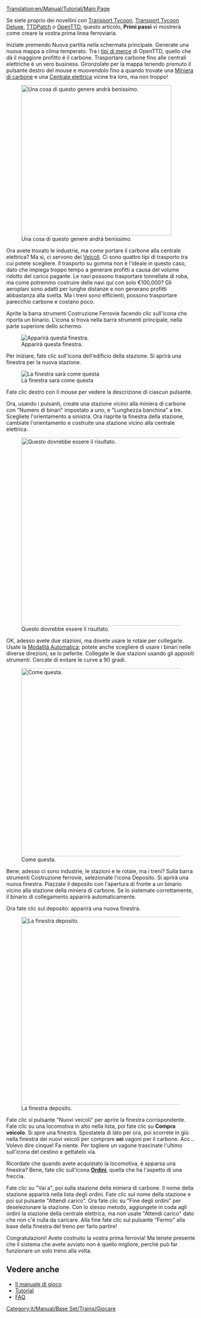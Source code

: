 [[Translation:en/Manual/Tutorial/Main Page]]
{{it/Manual/Tutorial}}

Se siete proprio dei novellini con [[it/Archive/OpenTTD/Transport Tycoon|Transport Tycoon]], [[it/Archive/OpenTTD/Transport Tycoon Deluxe|Transport Tycoon Deluxe]], [[it/Archive/OpenTTD/TTDPatch|TTDPatch]] o [[it/Manual/Main Page|OpenTTD]], questo articolo, '''Primi passi''' vi mostrerà come creare la vostra prima linea ferroviaria.

Iniziate premendo Nuova partita nella schermata principale. Generate una nuova mappa a clima temperato. Tra i [[it/Manual/Carico|tipi di merce]] di OpenTTD, quello che dà il maggiore profitto è il carbone. Trasportare carbone fino alle centrali elettriche è un vero business. Gironzolate per la mappa tenendo premuto il pulsante destro del mouse e muovendolo fino a quando trovate una [[it/Miniera di carbone|Miniera di carbone]] e una [[it/Centrale elettrica|Centrale elettrica]] vicine tra loro, ma non troppo!

[[File:en/Manual/Tutorial/Tutorial1.png|thumb|400px|center|Una cosa di questo genere andrà benissimo.]]

Ora avete trovato le industrie, ma come portare il carbone alla centrale elettrica? Ma sì, ci servono dei [[it/Manual/Veicoli|Veicoli]]. Ci sono quattro tipi di trasporto tra cui potete scegliere. Il trasporto su gomma non è l'ideale in questo caso, dato che impiega troppo tempo a generare profitti a causa del volume ridotto del carico pagante. Le navi possono trasportare tonnellate di roba, ma come potremmo costruire delle navi qui con solo €100,000? Gli aeroplani sono adatti per lunghe distanze e non generano profitti abbastanza alla svelta. Ma i treni sono efficienti, possono trasportare parecchio carbone e costano poco. 

Aprite la barra strumenti Costruzione Ferrovie facendo clic sull'icona che riporta un binario. L'icona si trova nella barra strumenti principale, nella parte superiore dello schermo.

[[File:it/Manual/Railroad Construction.png|center|Apparirà questa finestra.]]

Per iniziare, fate clic sull'icona dell'edificio della stazione. Si aprirà una finestra per la nuova stazione.

[[File:it/Manual/Stationgui.png|center|frame|La finestra sarà come questa]]

Fate clic destro con il mouse per vedere la descrizione di ciascun pulsante.

Ora, usando i pulsanti, create una stazione vicino alla miniera di carbone con "Numero di binari" impostato a uno, e "Lunghezza banchina" a tre. Scegliete l'orientamento a sinistra. Ora riaprite la finestra della stazione, cambiate l'orientamento e costruite una stazione vicino alla centrale elettrica.

[[File:en/Manual/Tutorial/Tutorial2.png|thumb|500px|center|Questo dovrebbe essere il risultato.]]

OK, adesso avete due stazioni, ma dovete usare le rotaie per collegarle. Usate la [[it/Modalità Automatica|Modalità Automatica]]; potete anche scegliere di usare i binari nelle diverse direzioni, se lo peferite. Collegate le due stazioni usando gli appositi strumenti. Cercate di evitare le curve a 90 gradi.

[[File:en/Manual/Tutorial/Tutorial3.png|thumb|500px|center|Come questa.]]

Bene, adesso ci sono industrie, le stazioni e le rotaie, ma i treni? Sulla barra strumenti Costruzione ferrovie, selezionate l'icona Deposito. Si aprirà una nuova finestra. Piazzate il deposito con l'apertura di fronte a un binario vicino alla stazione della miniera di carbone. Se lo sistemate correttamente, il binario di collegamento apparirà automaticamente.

Ora fate clic sul deposito: apparirà una nuova finestra.

[[File:it/Manual/Tutorial/Tutorial4.png|thumb|500px|center|La finestra deposito.]]

Fate clic sl pulsante "Nuovi veicoli" per aprire la finestra corrispondente. Fate clic su una locomotiva in alto nella lista, poi fate clic su '''Compra veicolo'''. Si apre una finestra. Spostatela di lato per ora, poi scorrete in giù nella finestra dei nuovi veicoli per comprare '''sei''' vagoni per il carbone. Acc... Volevo dire cinque! Fa niente. Per togliere un vagone trascinate l'ultimo sull'icona del cestino e gettatelo via. 

Ricordate che quando avete acquistato la locomotiva, è apparsa una finestra? Bene, fate clic sull'icona '''[[it/Manual/Ordini|Ordini]]''', quella che ha l'aspetto di una freccia.

Fate clic su "Vai a", poi sulla stazione della miniera di carbone. Il nome della stazione apparirà nella lista degli ordini. Fate clic sul nome della stazione e poi sul pulsante "Attendi carico". Ora fate clic su "Fine degli ordini" per deselezionare la stazione. Con lo stesso metodo, aggiungete in coda agli ordini la stazione della centrale elettrica, ma non usate "Attendi carico" dato che non c'è nulla da caricare. Alla fine fate clic sul pulsante "Fermo" alla base della finestra del treno per farlo partire!

Congratulazioni! Avete costruito la vostra prima ferrovia! Ma tenete presente che il sistema che avete avviato non è quello migliore, perché può far funzionare un solo treno alla volta.

== Vedere anche==
*[[it/Manual/Main Page|Il manuale di gioco]]
*[[it/Manual/Tutorial/Tutorial|Tutorial]]
*[[it/Archive/Community/FAQ|FAQ]]

[[Category:it/Manual/Base Set/Trains/Giocare]]
